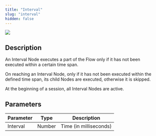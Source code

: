 ```yaml
---
title: "Interval"
slug: "interval"
hidden: false
---
```


<Frame>
  <img class="image-center" src="/_assets/ai/develop/node-reference/logic/interval.png" style={{ width: 'auto' }} />
</Frame>

## Description

An Interval Node executes a part of the Flow only if it has not been executed within a certain time span.

On reaching an Interval Node, only if it has not been executed within the defined time span, its child Nodes are executed, otherwise it is skipped.

At the beginning of a session, all Interval Nodes are active.

## Parameters

| Parameter | Type   | Description            |
|-----------|--------|------------------------|
| Interval  | Number | Time (in milliseconds) |
